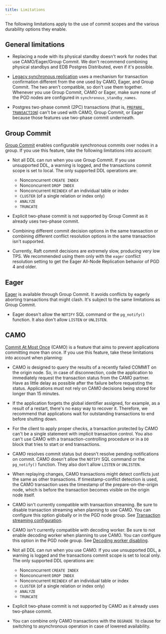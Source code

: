 ```yaml
---
title: Limitations
---
```


The following limitations apply to the use of commit scopes and the various durability options they enable.

## General limitations

-   Replacing a node with its physical standby doesn't work for nodes that use
    CAMO/Eager/Group Commit. We don't recommend combining physical standbys and EDB Postgres
    Distributed, even if it's possible.

-   [Legacy synchronous replication](legacy-sync) uses a mechanism for transaction confirmation
    different from the one used by CAMO, Eager, and Group Commit. The two aren't
    compatible, so don't use them together. Whenever you use Group Commit, CAMO
    or Eager, make sure none of the PGD nodes are configured in
    `synchronous_standby_names`.

-   Postgres two-phase commit (2PC) transactions (that is, [`PREPARE
    TRANSACTION`](https://www.postgresql.org/docs/current/sql-prepare-transaction.html))
    can't be used with CAMO, Group Commit, or Eager because those
    features use two-phase commit underneath.

## Group Commit

[Group Commit](group-commit) enables configurable synchronous commits over 
nodes in a group. If you use this feature, take the following limitations into account:

-   Not all DDL can run when you use Group Commit. If you use unsupported DDL, a warning is logged, and the transactions commit scope is set to local. The only supported DDL operations are:
    - Nonconcurrent `CREATE INDEX`
    - Nonconcurrent `DROP INDEX`
    - Nonconcurrent `REINDEX` of an individual table or index
    - `CLUSTER` (of a single relation or index only)
    - `ANALYZE`
    - `TRUNCATE`

- Explicit two-phase commit is not supported by Group Commit as it already uses two-phase commit.

- Combining different commit decision options in the same transaction or
  combining different conflict resolution options in the same transaction isn't
  supported.

- Currently, Raft commit decisions are extremely slow, producing very low TPS.
  We recommended using them only with the `eager` conflict resolution setting
  to get the Eager All-Node Replication behavior of PGD 4 and older.

## Eager

[Eager](../consistency/eager) is available through Group Commit. It avoids conflicts by eagerly aborting transactions that might clash. It's subject to the same limitations as Group Commit.

- Eager doesn't allow the `NOTIFY` SQL command or the `pg_notify()` function. It
  also don't allow `LISTEN` or `UNLISTEN`.

## CAMO

[Commit At Most Once](camo) (CAMO) is a feature that aims to prevent
applications committing more than once. If you use this feature, take 
these limitations into account when planning:

- CAMO is designed to query the results of a recently failed COMMIT on the
origin node. So, in case of disconnection, code the application to immediately
request the transaction status from the CAMO partner. Have as little delay as
possible after the failure before requesting the status. Applications must not
rely on CAMO decisions being stored for longer than 15 minutes.

- If the application forgets the global identifier assigned, for example,
as a result of a restart, there's no easy way to recover
it. Therefore, we recommend that applications wait for outstanding
transactions to end before shutting down.

- For the client to apply proper checks, a transaction protected by CAMO
can't be a single statement with implicit transaction control. You also can't
use CAMO with a transaction-controlling procedure or
in a `DO` block that tries to start or end transactions.

- CAMO resolves commit status but doesn't resolve pending
notifications on commit. CAMO doesn't
allow the `NOTIFY` SQL command or the `pg_notify()` function.
They also don't allow `LISTEN` or `UNLISTEN`.

- When replaying changes, CAMO transactions might detect conflicts just
the same as other transactions. If timestamp-conflict detection is used,
the CAMO transaction uses the timestamp of the prepare-on-the-origin
node, which is before the transaction becomes visible on the origin
node itself.

- CAMO isn't currently compatible with transaction streaming.
Be sure to disable transaction streaming when planning to use
CAMO. You can configure this option globally or in the PGD node group. See
[Transaction streaming configuration](../transaction-streaming#configuration).

- CAMO isn't currently compatible with decoding worker.
Be sure to not enable decoding worker when planning to use
CAMO. You can configure this option in the PGD node group. See
[Decoding worker disabling](../node_management/decoding_worker#enabling).

-   Not all DDL can run when you use CAMO. If you use unsupported DDL, a warning is logged and the transactions commit scope is set to local only. The only supported DDL operations are:
    - Nonconcurrent `CREATE INDEX`
    - Nonconcurrent `DROP INDEX`
    - Nonconcurrent `REINDEX` of an individual table or index
    - `CLUSTER` (of a single relation or index only)
    - `ANALYZE`
    - `TRUNCATE`


- Explicit two-phase commit is not supported by CAMO as it already uses two-phase commit.

- You can combine only CAMO transactions with the `DEGRADE TO` clause for
switching to asynchronous operation in case of lowered availability.
